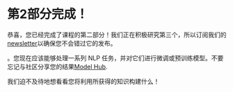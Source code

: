 # 第2部分完成！

恭喜，您已经完成了课程的第二部分！我们正在积极研究第三个，所以订阅我们的[newsletter](https://huggingface.curated.co/)以确保您不会错过它的发布。

。您现在应该能够处理一系列 NLP 任务，并对它们进行微调或预训练模型。不要忘记与社区分享您的结果[Model Hub](https://huggingface.co/models).

我们迫不及待地想看看您将利用所获得的知识构建什么！
